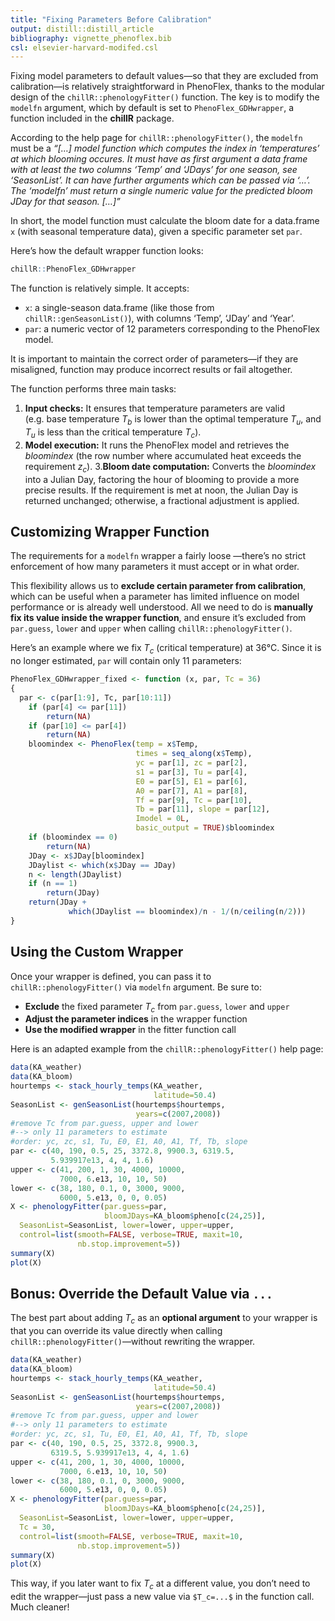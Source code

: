 ```yaml
---
title: "Fixing Parameters Before Calibration"
output: distill::distill_article
bibliography: vignette_phenoflex.bib
csl: elsevier-harvard-modifed.csl
---
```


Fixing model parameters to default values—so that they are excluded from calibration—is relatively straightforward in PhenoFlex, thanks to the modular design of the `chillR::phenologyFitter()` function. The key is to modify the `modelfn` argument, which by default is set to `PhenoFlex_GDHwrapper`, a function included in the **chillR** package.

According to the help page for `chillR::phenologyFitter()`, the `modelfn` must be a *"[...] model function which computes the index in 'temperatures' at which blooming occures. It must have as first argument a data frame with at least the two columns 'Temp' and 'JDays' for one season, see 'SeasonList'. It can have further arguments which can be passed via '...'. The 'modelfn' must return a single numeric value for the predicted bloom JDay for that season. [...]"*

In short, the model function must calculate the bloom date for a data.frame `x` (with seasonal temperature data), given a specific parameter set `par`.  

Here's how the default wrapper function looks: 

```r
chillR::PhenoFlex_GDHwrapper
```

The function is relatively simple. It accepts: 

- `x`: a single-season data.frame (like those from `chillR::genSeasonList()`), with columns 'Temp', 'JDay' and 'Year'.
- `par`: a numeric vector of 12 parameters corresponding to the PhenoFlex model. 

It is important to maintain the correct order of parameters—if they are misaligned, function may produce incorrect results or fail altogether. 

The function performs three main tasks:

1. **Input checks:** It ensures that temperature parameters are valid (e.g. base temperature $T_b$ is lower than the optimal temperature $T_u$, and $T_u$ is less than the critical temperature $T_c$). 
2. **Model execution:** It runs the PhenoFlex model and retrieves the *bloomindex* (the row number where accumulated heat exceeds the requirement $z_c$). 
3.**Bloom date computation:** Converts the *bloomindex* into a Julian Day, factoring the hour of blooming to provide a more precise results. If the requirement is met at noon, the Julian Day is returned unchanged; otherwise, a fractional adjustment is applied.  

## Customizing Wrapper Function

The requirements for a `modelfn` wrapper a fairly loose —there’s no strict enforcement of how many parameters it must accept or in what order.

This flexibility allows us to **exclude certain parameter from calibration**, which can be useful when a parameter has limited influence on model performance or is already well understood. All we need to do is **manually fix its value inside the wrapper function**, and ensure it's excluded from `par.guess`, `lower` and `upper` when calling `chillR::phenologyFitter()`. 

Here's an example where we fix $T_c$ (critical temperature) at 36°C. Since it is no longer estimated, `par` will contain only 11 parameters:

```r
PhenoFlex_GDHwrapper_fixed <- function (x, par, Tc = 36) 
{
  par <- c(par[1:9], Tc, par[10:11])
    if (par[4] <= par[11]) 
        return(NA)
    if (par[10] <= par[4]) 
        return(NA)
    bloomindex <- PhenoFlex(temp = x$Temp, 
                            times = seq_along(x$Temp), 
                            yc = par[1], zc = par[2], 
                            s1 = par[3], Tu = par[4], 
                            E0 = par[5], E1 = par[6], 
                            A0 = par[7], A1 = par[8], 
                            Tf = par[9], Tc = par[10], 
                            Tb = par[11], slope = par[12], 
                            Imodel = 0L, 
                            basic_output = TRUE)$bloomindex
    if (bloomindex == 0) 
        return(NA)
    JDay <- x$JDay[bloomindex]
    JDaylist <- which(x$JDay == JDay)
    n <- length(JDaylist)
    if (n == 1) 
        return(JDay)
    return(JDay + 
             which(JDaylist == bloomindex)/n - 1/(n/ceiling(n/2)))
}

```


## Using the Custom Wrapper

Once your wrapper is defined, you can pass it to `chillR::phenologyFitter()` via `modelfn` argument. Be sure to:

- **Exclude** the fixed parameter $T_c$ from `par.guess`, `lower` and `upper`
- **Adjust the parameter indices** in the wrapper function
- **Use the modified wrapper** in the fitter function call

Here is an adapted example from the `chillR::phenologyFitter()` help page:

```r
data(KA_weather)
data(KA_bloom)
hourtemps <- stack_hourly_temps(KA_weather, 
                                latitude=50.4)
SeasonList <- genSeasonList(hourtemps$hourtemps, 
                            years=c(2007,2008))
#remove Tc from par.guess, upper and lower
#--> only 11 parameters to estimate
#order: yc, zc, s1, Tu, E0, E1, A0, A1, Tf, Tb, slope   
par <- c(40, 190, 0.5, 25, 3372.8, 9900.3, 6319.5, 
         5.939917e13, 4, 4, 1.6)
upper <- c(41, 200, 1, 30, 4000, 10000, 
           7000, 6.e13, 10, 10, 50)
lower <- c(38, 180, 0.1, 0, 3000, 9000, 
           6000, 5.e13, 0, 0, 0.05)
X <- phenologyFitter(par.guess=par, 
                     bloomJDays=KA_bloom$pheno[c(24,25)], 
  SeasonList=SeasonList, lower=lower, upper=upper,
  control=list(smooth=FALSE, verbose=TRUE, maxit=10, 
               nb.stop.improvement=5))
summary(X)
plot(X)

```


## Bonus: Override the Default Value via `...`

The best part about adding $T_c$ as an **optional argument** to your wrapper is that you can override its value directly when calling `chillR::phenologyFitter()`—without rewriting the wrapper.

```r
data(KA_weather)
data(KA_bloom)
hourtemps <- stack_hourly_temps(KA_weather, 
                                latitude=50.4)
SeasonList <- genSeasonList(hourtemps$hourtemps, 
                            years=c(2007,2008))
#remove Tc from par.guess, upper and lower
#--> only 11 parameters to estimate
#order: yc, zc, s1, Tu, E0, E1, A0, A1, Tf, Tb, slope  
par <- c(40, 190, 0.5, 25, 3372.8, 9900.3, 
         6319.5, 5.939917e13, 4, 4, 1.6)
upper <- c(41, 200, 1, 30, 4000, 10000, 
           7000, 6.e13, 10, 10, 50)
lower <- c(38, 180, 0.1, 0, 3000, 9000,
           6000, 5.e13, 0, 0, 0.05)
X <- phenologyFitter(par.guess=par, 
                     bloomJDays=KA_bloom$pheno[c(24,25)], 
  SeasonList=SeasonList, lower=lower, upper=upper,
  Tc = 30,
  control=list(smooth=FALSE, verbose=TRUE, maxit=10, 
               nb.stop.improvement=5))
summary(X)
plot(X)

```

This way, if you later want to fix $T_c$ at a different value, you don't need to edit the wrapper—just pass a new value via `$T_c=...$` in the function call. Much cleaner! 
